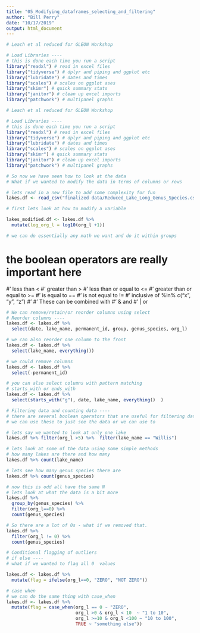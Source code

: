 ```yaml
---
title: "05_Modifying_dataframes_selecting_and_filtering"
author: "Bill Perry"
date: "10/17/2019"
output: html_document
---
```


```r
# Leach et al reduced for GLEON Workshop

# Load Libraries ----
# this is done each time you run a script
library("readxl") # read in excel files
library("tidyverse") # dplyr and piping and ggplot etc
library("lubridate") # dates and times
library("scales") # scales on ggplot ases
library("skimr") # quick summary stats
library("janitor") # clean up excel imports
library("patchwork") # multipanel graphs

```

```r
# Leach et al reduced for GLEON Workshop

# Load Libraries ----
# this is done each time you run a script
library("readxl") # read in excel files
library("tidyverse") # dplyr and piping and ggplot etc
library("lubridate") # dates and times
library("scales") # scales on ggplot ases
library("skimr") # quick summary stats
library("janitor") # clean up excel imports
library("patchwork") # multipanel graphs

```


```r
# So now we have seen how to look at the data
# What if we wanted to modify the data in terms of columns or rows

# lets read in a new file to add some complexity for fun
lakes.df <- read_csv("finalized data/Reduced_Lake_Long_Genus_Species.csv")

```


```r
# first lets look at how to modify a variable

lakes_modified.df <- lakes.df %>%
  mutate(log_org_l = log10(org_l +1))

# we can do essentially any math we want and do it within groups
```

# the boolean operators are really important here
#' less than <
#' greater than >
#' less than or equal to <=
#' greater than or equal to >=
#' is equal to ==
#' is not equal to !=
#' inclusive of %in% c("x", "y", "z")
#' 
#' These can be combined with 
#'     &  and
#'     | or

```r
# We can remove/retain/or reorder columns using select
# Reorder columns ----
lakes.df <- lakes.df %>%
  select(date, lake_name, permanent_id, group, genus_species, org_l)
```


```r
# we can also reorder one column to the front
lakes.df <- lakes.df %>%
  select(lake_name, everything())

```



```r
# we could remove columns
lakes.df <- lakes.df %>%
  select(-permanent_id)
```


```r

# you can also select columns with pattern matching
# starts_with or ends_with
lakes.df <- lakes.df %>%
  select(starts_with("g"), date, lake_name, everything()  )
```


```r
# Filtering data and counting data ----
# there are several boolean operators that are useful for filtering data
# we can use these to just see the data or we can use to 

# lets say we wanted to look at only one lake
lakes.df %>% filter(org_l >5) %>%  filter(lake_name == "Willis")
```



```r
# lets look at some of the data using some simple methods
# how many lakes are there and how many 
lakes.df %>% count(lake_name)
```



```r
# lets see how many genus species there are
lakes.df %>% count(genus_species)
```


```r
# now this is odd all have the same N 
# lets look at what the data is a bit more
lakes.df %>% 
  group_by(genus_species) %>%
  filter(org_l==0) %>%
  count(genus_species)
```


```r
# So there are a lot of 0s - what if we removed that.
lakes.df %>% 
  filter(org_l != 0) %>%
  count(genus_species)
```

```r
# Conditional flagging of outliers
# if else ----
# what if we wanted to flag all 0  values

lakes.df <- lakes.df %>%
  mutate(flag = ifelse(org_l==0, "ZERO", "NOT ZERO"))
```


```r
# case when
# we can do the same thing with case_when
lakes.df <- lakes.df %>%
  mutate(flag = case_when(org_l == 0 ~ "ZERO",
                          org_l >0 & org_l < 10  ~ "1 to 10",
                          org_l >=10 & org_l <100 ~ "10 to 100",
                          TRUE ~ "something else"))
```


```r

```



```r

```


```r

```


```r

```



```r

```



```r

```


```r

```


```r

```





























<script>
  (function(i,s,o,g,r,a,m){i['GoogleAnalyticsObject']=r;i[r]=i[r]||function(){
  (i[r].q=i[r].q||[]).push(arguments)},i[r].l=1*new Date();a=s.createElement(o),
  m=s.getElementsByTagName(o)[0];a.async=1;a.src=g;m.parentNode.insertBefore(a,m)
  })(window,document,'script','https://www.google-analytics.com/analytics.js','ga');

  ga('create', 'UA-88373117-2', 'auto');
  ga('send', 'pageview');

</script>
